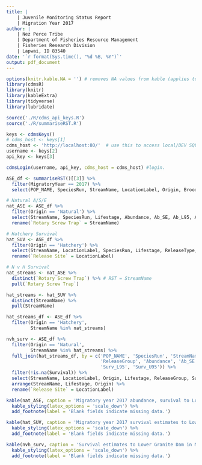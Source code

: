 ```yaml
---
title: |
    | Juvenile Monitoring Status Report
    | Migration Year 2017
author: |
    | Nez Perce Tribe
    | Department of Fisheries Resource Management
    | Fisheries Research Division
    | Lapwai, ID 83540
date: '`r format(Sys.time(), "%d %B, %Y")`'
output: pdf_document
---
```

```r
options(knitr.kable.NA = '') # removes NA values from kable (applies to all)
library(cdmsR)
library(knitr)
library(kableExtra) 
library(tidyverse)
library(lubridate)

source('./R/cdms_api_keys.R')
source('./R/summariseRST.R')
```

```r
keys <- cdmsKeys()
# cdms_host <- keys[1]
cdms_host <- 'http://localhost:80/'  # use this to access local/DEV SQL server
username <- keys[2]
api_key <- keys[3]

cdmsLogin(username, api_key, cdms_host = cdms_host) #login.
```

```r
ASE_df <- summariseRST()[[3]] %>%
  filter(MigratoryYear == 2017) %>%
  select(POP_NAME, SpeciesRun, StreamName, LocationLabel, Origin, BroodYear, MigratoryYear, Year, Lifestage, Abundance, Ab_SE, Ab_L95, Ab_U95, ReleaseType, ReleaseGroup, AdClipped, SurvivalTo, Survival, Surv_SE, Surv_L95, Surv_U95, Equivalents)

# Natural A/S/E
nat_ASE <- ASE_df %>%
  filter(Origin == 'Natural') %>%
  select(StreamName, SpeciesRun, Lifestage, Abundance, Ab_SE, Ab_L95, Ab_U95, Survival, Surv_SE, Surv_L95, Surv_U95, Equivalents) %>%
  rename(`Rotary Screw Trap` = StreamName)

# Hatchery Survival
hat_SUV <- ASE_df %>%
  filter(Origin == 'Hatchery') %>%
  select(StreamName, LocationLabel, SpeciesRun, Lifestage, ReleaseType, Survival, Surv_SE, Surv_L95, Surv_U95) %>%
  rename(`Release Site` = LocationLabel)

# N v H Survival
nat_streams <- nat_ASE %>%
  distinct(`Rotary Screw Trap`) %>% # RST = StreamName
  pull(`Rotary Screw Trap`)

hat_streams <- hat_SUV %>%
  distinct(StreamName) %>%
  pull(StreamName)

hat_streams_df <- ASE_df %>%
  filter(Origin == 'Hatchery',
         StreamName %in% nat_streams)

nvh_surv <- ASE_df %>%
  filter(Origin == 'Natural', 
         StreamName %in% hat_streams) %>%
  full_join(hat_streams_df, by = c('POP_NAME', 'SpeciesRun', 'StreamName', 'LocationLabel', 'Lifestage', 'Origin', 'BroodYear', 'MigratoryYear',
                                   'ReleaseGroup', 'Abundance', 'Ab_SE', 'Ab_L95', 'Ab_U95', 'SurvivalTo', 'Survival', 'Surv_SE', 
                                   'Surv_L95', 'Surv_U95')) %>%
  filter(!is.na(Survival)) %>%
  select(StreamName, LocationLabel, Origin, Lifestage, ReleaseGroup, Survival, Surv_SE, Surv_L95, Surv_U95) %>%
  arrange(StreamName, Lifestage, Origin) %>%
  rename(`Release Site` = LocationLabel)

```

```r
kable(nat_ASE, caption = 'Migratory year 2017 abundance, survival to Lower Granite Dam, and smolt equivalent estimates for natural origin fish interrogated at Rotary Screw Traps maintained by the Nez Perce Tribe Department of Fisheries Resource Management.', booktabs = TRUE) %>%
  kable_styling(latex_options = 'scale_down') %>%
  add_footnote(label = 'Blank fields indicate missing data.')
```

```r
kable(hat_SUV, caption = 'Migratory year 2017 survival estimates to Lower Granite Dam for hatchery origin fish released by the Nez Perce Tribe Department of Fisheries Resource Management.', booktabs = TRUE) %>%
  kable_styling(latex_options = 'scale_down') %>%
  add_footnote(label = 'Blank fields indicate missing data.')
```

```r
kable(nvh_surv, caption = 'Survival estimates to Lower Granite Dam in Migration Year 2017 for hatchery and natural origin Spring/Summer Chinook salmon.', booktabs = TRUE) %>%
  kable_styling(latex_options = 'scale_down') %>%
  add_footnote(label = 'Blank fields indicate missing data.')
```

